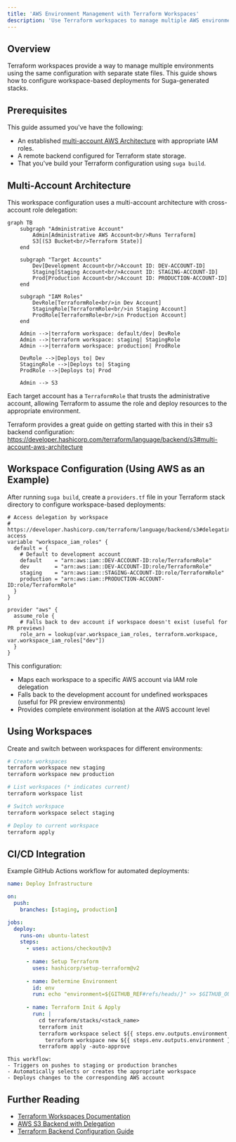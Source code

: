 ```yaml
---
title: 'AWS Environment Management with Terraform Workspaces'
description: 'Use Terraform workspaces to manage multiple AWS environments with Suga-generated infrastructure'
---
```


## Overview

Terraform workspaces provide a way to manage multiple environments using the same configuration with separate state files. This guide shows how to configure workspace-based deployments for Suga-generated stacks.


## Prerequisites

This guide assumed you've have the following:
- An established [multi-account AWS Architecture](#multi-account-architecture) with appropriate IAM roles.
- A remote backend configured for Terraform state storage.
- That you've build your Terraform configuration using `suga build`.

## Multi-Account Architecture

This workspace configuration uses a multi-account architecture with cross-account role delegation:

```mermaid
graph TB
    subgraph "Administrative Account"
        Admin[Administrative AWS Account<br/>Runs Terraform]
        S3[(S3 Bucket<br/>Terraform State)]
    end
    
    subgraph "Target Accounts"
        Dev[Development Account<br/>Account ID: DEV-ACCOUNT-ID]
        Staging[Staging Account<br/>Account ID: STAGING-ACCOUNT-ID]
        Prod[Production Account<br/>Account ID: PRODUCTION-ACCOUNT-ID]
    end
    
    subgraph "IAM Roles"
        DevRole[TerraformRole<br/>in Dev Account]
        StagingRole[TerraformRole<br/>in Staging Account]
        ProdRole[TerraformRole<br/>in Production Account]
    end
    
    Admin -->|terraform workspace: default/dev| DevRole
    Admin -->|terraform workspace: staging| StagingRole
    Admin -->|terraform workspace: production| ProdRole
    
    DevRole -->|Deploys to| Dev
    StagingRole -->|Deploys to| Staging
    ProdRole -->|Deploys to| Prod
    
    Admin --> S3
```

Each target account has a `TerraformRole` that trusts the administrative account, allowing Terraform to assume the role and deploy resources to the appropriate environment.

Terraform provides a great guide on getting started with this in their s3 backend configuration: https://developer.hashicorp.com/terraform/language/backend/s3#multi-account-aws-architecture

## Workspace Configuration (Using AWS as an Example)

After running `suga build`, create a `providers.tf` file in your Terraform stack directory to configure workspace-based deployments:

```hcl title="terraform/stacks/<stack_name>/providers.tf" icon="file"
# Access delegation by workspace
# https://developer.hashicorp.com/terraform/language/backend/s3#delegating-access
variable "workspace_iam_roles" {
  default = {
    # Default to development account
    default    = "arn:aws:iam::DEV-ACCOUNT-ID:role/TerraformRole"
    dev        = "arn:aws:iam::DEV-ACCOUNT-ID:role/TerraformRole"
    staging    = "arn:aws:iam::STAGING-ACCOUNT-ID:role/TerraformRole"
    production = "arn:aws:iam::PRODUCTION-ACCOUNT-ID:role/TerraformRole"
  }
}

provider "aws" {
  assume_role {
    # Falls back to dev account if workspace doesn't exist (useful for PR previews)
    role_arn = lookup(var.workspace_iam_roles, terraform.workspace, var.workspace_iam_roles["dev"])
  }
}
```

This configuration:
- Maps each workspace to a specific AWS account via IAM role delegation
- Falls back to the development account for undefined workspaces (useful for PR preview environments)
- Provides complete environment isolation at the AWS account level

## Using Workspaces

Create and switch between workspaces for different environments:

```bash title="Workspace Commands" icon="terminal"
# Create workspaces
terraform workspace new staging
terraform workspace new production

# List workspaces (* indicates current)
terraform workspace list

# Switch workspace
terraform workspace select staging

# Deploy to current workspace
terraform apply
```

## CI/CD Integration

Example GitHub Actions workflow for automated deployments:

```yaml title=".github/workflows/deploy.yml" icon="github"
name: Deploy Infrastructure

on:
  push:
    branches: [staging, production]

jobs:
  deploy:
    runs-on: ubuntu-latest
    steps:
      - uses: actions/checkout@v3
      
      - name: Setup Terraform
        uses: hashicorp/setup-terraform@v2
        
      - name: Determine Environment
        id: env
        run: echo "environment=${GITHUB_REF#refs/heads/}" >> $GITHUB_OUTPUT
        
      - name: Terraform Init & Apply
        run: |
          cd terraform/stacks/<stack_name>
          terraform init
          terraform workspace select ${{ steps.env.outputs.environment }} || \
            terraform workspace new ${{ steps.env.outputs.environment }}
          terraform apply -auto-approve
```
    This workflow:
    - Triggers on pushes to staging or production branches
    - Automatically selects or creates the appropriate workspace
    - Deploys changes to the corresponding AWS account
## Further Reading

- [Terraform Workspaces Documentation](https://developer.hashicorp.com/terraform/language/state/workspaces)
- [AWS S3 Backend with Delegation](https://developer.hashicorp.com/terraform/language/backend/s3#delegating-access)
- [Terraform Backend Configuration Guide](/guides/terraform-backend-config)